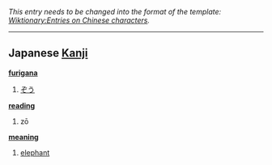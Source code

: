 ''This entry needs to be changed into the format of the template: [[Wiktionary:Entries on Chinese characters]].''
----

== Japanese [[Kanji]] ==                                          

'''[[furigana]]'''
# [[ぞう]]

'''[[reading]]'''
# zō

'''[[meaning]]'''
# [[elephant]]